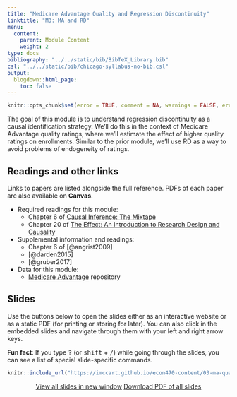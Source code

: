 ```yaml
---
title: "Medicare Advantage Quality and Regression Discontinuity"
linktitle: "M3: MA and RD"
menu:
  content:
    parent: Module Content
    weight: 2
type: docs
bibliography: "../../static/bib/BibTeX_Library.bib"
csl: "../../static/bib/chicago-syllabus-no-bib.csl"
output:
  blogdown::html_page:
    toc: false
---
```


```r
knitr::opts_chunk$set(error = TRUE, comment = NA, warnings = FALSE, errors = FALSE, messages = FALSE, tidy = FALSE, echo = FALSE)
```

The goal of this module is to understand regression discontinuity as a causal identification strategy. We'll do this in the context of Medicare Advantage quality ratings, where we'll estimate the effect of higher quality ratings on enrollments. Similar to the prior module, we'll use RD as a way to avoid problems of endogeneity of ratings.


## Readings and other links

Links to papers are listed alongside the full reference. PDFs of each paper are also available on **Canvas**.

- <i class="fas fa-book"></i> Required readings for this module:
    - Chapter 6 of [Causal Inference: The Mixtape](https://mixtape.scunning.com/)
    - Chapter 20 of [The Effect: An Introduction to Research Design and Causality](https://theeffectbook.net/)
- <i class="fas fa-external-link-square-alt"></i> Supplemental information and readings:
    - Chapter 6 of [@angrist2009]
    - [@darden2015]
    - [@gruber2017]    
- <i class="fa fa-database"></i> Data for this module:
    - [Medicare Advantage](https://github.com/imccart/Medicare-Advantage) repository


## Slides

Use the buttons below to open the slides either as an interactive website or as a static PDF (for printing or storing for later). You can also click in the embedded slides and navigate through them with your left and right arrow keys.

:::fyi
**Fun fact**: If you type <kbd>?</kbd> (or <kbd>shift</kbd> + <kbd>/</kbd>) while going through the slides, you can see a list of special slide-specific commands.
:::


<center>

```r
knitr::include_url("https://imccart.github.io/econ470-content/03-ma-quality/03-ma-quality.html")
```


<p><a class="btn btn-primary btn-lg" target="_blank" href="https://imccart.github.io/econ470-content/03-ma-quality/03-ma-quality.html"><i class="fas fa-external-link-alt"></i> View all slides in new window</a> <a class="btn btn-primary btn-lg" target="_blank" href="https://imccart.github.io/econ470-content/03-ma-quality/03-ma-quality.pdf" role="button"><i class="far fa-file-pdf"></i> Download PDF of all slides</a></p>

</center>

